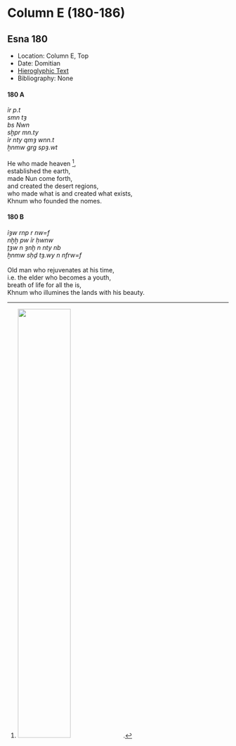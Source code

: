 # Column E (180-186) {-}

## Esna 180 {-}

- Location: Column E, Top
- Date: Domitian
- [Hieroglyphic Text](https://www.ifao.egnet.net/uploads/publications/enligne/Temples-Esna002.pdf#page=369){target="_blank"}
- Bibliography: None

<style>
  .col2 {
    columns: 2 300px;         /* number of columns and width in pixels*/
    -webkit-columns: 2 300px; /* chrome, safari */
    -moz-columns: 2 300px;    /* firefox */
    -webkit-column-break-inside: avoid;
    -page-break-inside: avoid;
    -break-inside: avoid;
  }

</style>

#### 180 A {-}

<div class="col2">

| *ỉr p.t   *
| *smn tȝ  *
| *bs Nwn   *
| *sḫpr mn.ty  *
| *ỉr nty qmȝ wnn.t  *
| *ẖnmw grg spȝ.wt  *
| 
| He who made heaven [^fn-180-1], 
| established the earth,
| made Nun come forth,
| and created the desert regions,
| who made what is and created what exists,
| Khnum who founded the nomes.

</div>

[^fn-180-1]: ![](images/180_1.png){width=50%}.

#### 180 B {-}

<div class="col2">

| *ỉȝw rnp r nw=f  *
| *nḫḫ pw ỉr ḥwnw  *
| *ṯȝw n ȝnḫ n nty nb  *
| *ẖnmw sḥḏ tȝ.wy n nfrw=f  *
| 
| Old man who rejuvenates at his time,
| i.e. the elder who becomes a youth,
| breath of life for all the is,
| Khnum who illumines the lands with his beauty.

</div>